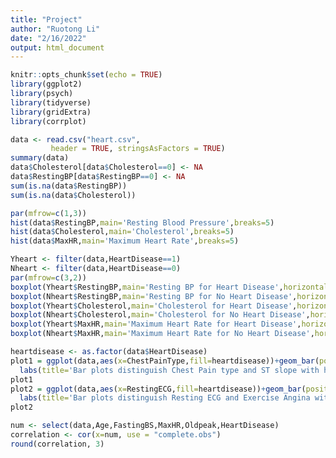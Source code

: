 ```yaml
---
title: "Project"
author: "Ruotong Li"
date: "2/16/2022"
output: html_document
---
```


```r
knitr::opts_chunk$set(echo = TRUE)
library(ggplot2)
library(psych) 
library(tidyverse)
library(gridExtra)
library(corrplot)
```

```r
data <- read.csv("heart.csv",
         header = TRUE, stringsAsFactors = TRUE)
summary(data)
data$Cholesterol[data$Cholesterol==0] <- NA
data$RestingBP[data$RestingBP==0] <- NA
sum(is.na(data$RestingBP))
sum(is.na(data$Cholesterol))
```


```r
par(mfrow=c(1,3))
hist(data$RestingBP,main='Resting Blood Pressure',breaks=5)
hist(data$Cholesterol,main='Cholesterol',breaks=5)
hist(data$MaxHR,main='Maximum Heart Rate',breaks=5)
```
```r
Yheart <- filter(data,HeartDisease==1)
Nheart <- filter(data,HeartDisease==0)
par(mfrow=c(3,2))
boxplot(Yheart$RestingBP,main='Resting BP for Heart Disease',horizontal=TRUE,outline=TRUE)
boxplot(Nheart$RestingBP,main='Resting BP for No Heart Disease',horizontal=TRUE,outline=TRUE)
boxplot(Yheart$Cholesterol,main='Cholesterol for Heart Disease',horizontal=TRUE,outline=TRUE)
boxplot(Nheart$Cholesterol,main='Cholesterol for No Heart Disease',horizontal=TRUE,outline=TRUE)
boxplot(Yheart$MaxHR,main='Maximum Heart Rate for Heart Disease',horizontal=TRUE,outline=TRUE)
boxplot(Nheart$MaxHR,main='Maximum Heart Rate for No Heart Disease',horizontal=TRUE,outline=TRUE)
```
```r
heartdisease <- as.factor(data$HeartDisease)
plot1 = ggplot(data,aes(x=ChestPainType,fill=heartdisease))+geom_bar(position = 'fill')+facet_wrap(~ST_Slope)+
  labs(title='Bar plots distinguish Chest Pain type and ST slope with heart disease')
plot1
plot2 = ggplot(data,aes(x=RestingECG,fill=heartdisease))+geom_bar(position = 'fill')+facet_wrap(~ExerciseAngina)+
  labs(title='Bar plots distinguish Resting ECG and Exercise Angina with heart disease')
plot2
```

```r
num <- select(data,Age,FastingBS,MaxHR,Oldpeak,HeartDisease)
correlation <- cor(x=num, use = "complete.obs")
round(correlation, 3)
```

